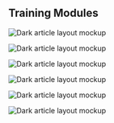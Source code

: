 

<PageDescription>

## Training Modules

</PageDescription>



<Row>

<Column colMd={4} colLg={4} noGutterMdLeft>
<ArticleCard
title="Introduction"
subTitle="🚀 Get Started Here"
href="/01-introduction/01-introduction"
actionIcon="arrowRight">

![Dark article layout mockup](./../images/cards/cont07.png)
</ArticleCard>
</Column>


<Column colMd={4} colLg={4} noGutterMdLeft>
<ArticleCard
title="Prerequisites"
href="/02-prerequisites/02-prerequisites-01"
actionIcon="arrowRight">

![Dark article layout mockup](./../images/cards/cont03.png)
</ArticleCard>
</Column>

<Column colMd={4} colLg={4} noGutterMdLeft>
<ArticleCard
title="Containers Basics"
href="/03-containers/03-containers-01"
actionIcon="arrowRight">

![Dark article layout mockup](./../images/cards/cont05.png)
</ArticleCard>
</Column>

<Column colMd={4} colLg={4} noGutterMdLeft>
<ArticleCard
title="Kubernetes Basics"
href="/04-kubernetes-basics/04-kubernetes-basics-01"
readTime="120 min"
actionIcon="arrowRight">

![Dark article layout mockup](./../images/cards/kube01.png)
</ArticleCard>
</Column>

<Column colMd={4} colLg={4} noGutterMdLeft>
<ArticleCard
title="Mesh Networking (Istio)"
href="/05-istio/05-istio-01"
readTime="45 min"
actionIcon="arrowRight">

![Dark article layout mockup](./../images/cards/istio1.png)
</ArticleCard>
</Column>


<Column colMd={4} colLg={4} noGutterMdLeft>
<ArticleCard
title="Kubernetes Security"
href="/06-security/06-security-01"
readTime="45 min"
actionIcon="arrowRight">

![Dark article layout mockup](./../images/cards/sec2.png)
</ArticleCard>
</Column>


</Row>

